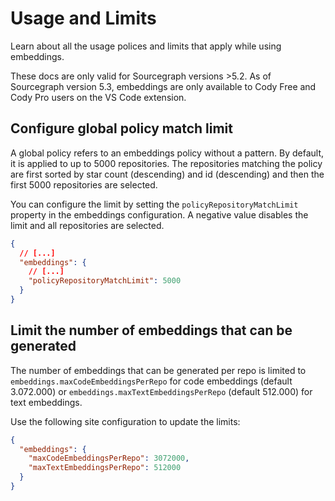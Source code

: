 # Usage and Limits

<p className="subtitle">Learn about all the usage polices and limits that apply while using embeddings.</p>

<Callout type="info">These docs are only valid for Sourcegraph versions >5.2. As of Sourcegraph version 5.3, embeddings are only available to Cody Free and Cody Pro users on the VS Code extension.</Callout>

## Configure global policy match limit

A global policy refers to an embeddings policy without a pattern. By default, it is applied to up to 5000 repositories. The repositories matching the policy are first sorted by star count (descending) and id (descending) and then the first 5000 repositories are selected.

You can configure the limit by setting the `policyRepositoryMatchLimit` property in the embeddings configuration. A negative value disables the limit and all repositories are selected.

```json
{
  // [...]
  "embeddings": {
    // [...]
    "policyRepositoryMatchLimit": 5000
  }
}
```

## Limit the number of embeddings that can be generated

The number of embeddings that can be generated per repo is limited to `embeddings.maxCodeEmbeddingsPerRepo` for code embeddings (default 3.072.000) or `embeddings.maxTextEmbeddingsPerRepo` (default 512.000) for text embeddings.

Use the following site configuration to update the limits:

```json
{
  "embeddings": {
    "maxCodeEmbeddingsPerRepo": 3072000,
    "maxTextEmbeddingsPerRepo": 512000
  }
}
```

